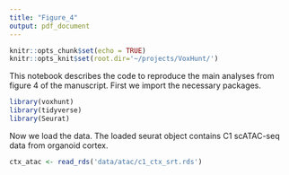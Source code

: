 ```yaml
---
title: "Figure_4"
output: pdf_document
---
```


```r
knitr::opts_chunk$set(echo = TRUE)
knitr::opts_knit$set(root.dir='~/projects/VoxHunt/')
```

This notebook describes the code to reproduce the main analyses from figure 4 of the manuscript. First we import the necessary packages.

```r
library(voxhunt)
library(tidyverse)
library(Seurat)
```

Now we load the data. The loaded seurat object contains C1 scATAC-seq data from organoid cortex.

```r
ctx_atac <- read_rds('data/atac/c1_ctx_srt.rds')
```